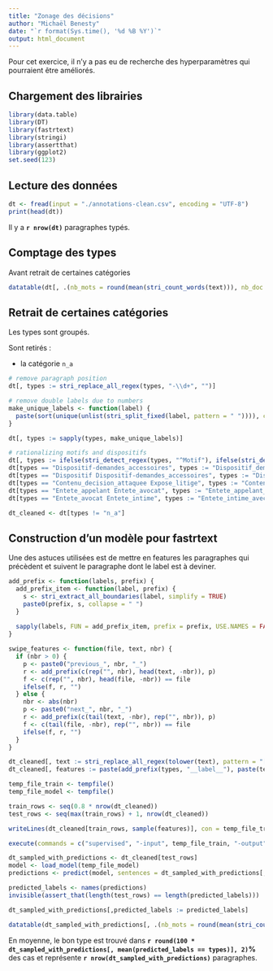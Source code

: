 ```yaml
---
title: "Zonage des décisions"
author: "Michaël Benesty"
date: "`r format(Sys.time(), '%d %B %Y')`"
output: html_document
---
```


Pour cet exercice, il n'y a pas eu de recherche des hyperparamètres qui pourraient être améliorés.

## Chargement des librairies

```R
library(data.table)
library(DT)
library(fastrtext)
library(stringi)
library(assertthat)
library(ggplot2)
set.seed(123)
``` 

## Lecture des données

```R
dt <- fread(input = "./annotations-clean.csv", encoding = "UTF-8")
print(head(dt))

```

Il y a **`r nrow(dt)`** paragraphes typés.

## Comptage des types

Avant retrait de certaines catégories

```R
datatable(dt[, .(nb_mots = round(mean(stri_count_words(text))), nb_doc = .N), types][, `%` := round(100 * nb_doc / sum(nb_doc), 2)])
```

## Retrait de certaines catégories

Les types sont groupés.

Sont retirés :

* la catégorie `n_a`

```R
# remove paragraph position
dt[, types := stri_replace_all_regex(types, "-\\d+", "")]

# remove double labels due to numbers
make_unique_labels <- function(label) {
  paste(sort(unique(unlist(stri_split_fixed(label, pattern = " ")))), collapse = " ")
}

dt[, types := sapply(types, make_unique_labels)]

# rationalizing motifs and dispositifs
dt[, types := ifelse(stri_detect_regex(types, "^Motif"), ifelse(stri_detect_fixed(types, "Motif_texte"), "Motif_texte", "Motif"), types)]
dt[types == "Dispositif-demandes_accessoires", types := "Dispositif_demandes_accessoires"]
dt[types == "Dispositif Dispositif-demandes_accessoires", types := "Dispositif_demandes_accessoires"]
dt[types == "Contenu_decision_attaquee Expose_litige", types := "Contenu_decision_attaquee_Expose_litige"]
dt[types == "Entete_appelant Entete_avocat", types := "Entete_appelant_avec_avocat"]
dt[types == "Entete_avocat Entete_intime", types := "Entete_intime_avec_avocat"]

dt_cleaned <- dt[types != "n_a"]
```

## Construction d'un modèle pour fastrtext

Une des astuces utilisées est de mettre en features les paragraphes qui précèdent et suivent le paragraphe dont le label est à deviner.

```R

add_prefix <- function(labels, prefix) {
  add_prefix_item <- function(label, prefix) {
    s <- stri_extract_all_boundaries(label, simplify = TRUE)
    paste0(prefix, s, collapse = " ")
  }
  
  sapply(labels, FUN = add_prefix_item, prefix = prefix, USE.NAMES = FALSE)
}

swipe_features <- function(file, text, nbr) {
  if (nbr > 0) {
    p <- paste0("previous_", nbr, "_")
    r <- add_prefix(c(rep("", nbr), head(text, -nbr)), p)
    f <- c(rep("", nbr), head(file, -nbr)) == file
    ifelse(f, r, "")
  } else {
    nbr <- abs(nbr)
    p <- paste0("next_", nbr, "_")
    r <- add_prefix(c(tail(text, -nbr), rep("", nbr)), p)
    f <- c(tail(file, -nbr), rep("", nbr)) == file
    ifelse(f, r, "")
  }
}

dt_cleaned[, text := stri_replace_all_regex(tolower(text), pattern = "[:punct:]", replacement = " ")]
dt_cleaned[, features := paste(add_prefix(types, "__label__"), paste(text, swipe_features(file, text, -1), swipe_features(file, text, -2), swipe_features(file, text, 1), swipe_features(file, text, 2), swipe_features(file, text, -3), swipe_features(file, text, 3)))]

temp_file_train <- tempfile()
temp_file_model <- tempfile()

train_rows <- seq(0.8 * nrow(dt_cleaned))
test_rows <- seq(max(train_rows) + 1, nrow(dt_cleaned))

writeLines(dt_cleaned[train_rows, sample(features)], con = temp_file_train)

execute(commands = c("supervised", "-input", temp_file_train, "-output", temp_file_model, "-dim", 20, "-lr", 1, "-epoch", 200, "-wordNgrams", 3, "-verbose", 0))

dt_sampled_with_predictions <- dt_cleaned[test_rows]
model <- load_model(temp_file_model)
predictions <- predict(model, sentences = dt_sampled_with_predictions[, features], simplify = TRUE)

predicted_labels <- names(predictions)
invisible(assert_that(length(test_rows) == length(predicted_labels)))

dt_sampled_with_predictions[,predicted_labels := predicted_labels]

datatable(dt_sampled_with_predictions[, .(nb_mots = round(mean(stri_count_words(text))), nb_doc = .N, accuracy = round(100 * mean(predicted_labels == types), 2)), types])

```

En moyenne, le bon type est trouvé dans **`r round(100 * dt_sampled_with_predictions[, mean(predicted_labels == types)], 2)`%** des cas et représente **`r nrow(dt_sampled_with_predictions)`** paragraphes.
